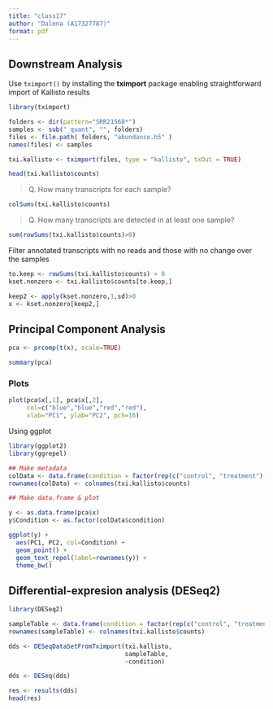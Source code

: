 ```yaml
---
title: "class17"
author: "Dalena (A17327787)"
format: pdf
---
```

## Downstream Analysis

Use `tximport()` by installing the **tximport** package enabling straightforward import of Kallisto results

```r
library(tximport)

folders <- dir(pattern="SRR21568*")
samples <- sub("_quant", "", folders)
files <- file.path( folders, "abundance.h5" )
names(files) <- samples

txi.kallisto <- tximport(files, type = "kallisto", txOut = TRUE)
```

```r
head(txi.kallisto$counts)
```

> Q. How many transcripts for each sample?

```r
colSums(txi.kallisto$counts)
```

>Q. How many transcripts are detected in at least one sample?

```r
sum(rowSums(txi.kallisto$counts)>0)
```

Filter annotated transcripts with no reads and those with no change over the samples

```r
to.keep <- rowSums(txi.kallisto$counts) > 0
kset.nonzero <- txi.kallisto$counts[to.keep,]

keep2 <- apply(kset.nonzero,1,sd)>0
x <- kset.nonzero[keep2,]
```

## Principal Component Analysis

```r
pca <- prcomp(t(x), scale=TRUE)

summary(pca)
```

### Plots
```r
plot(pca$x[,1], pca$x[,2],
     col=c("blue","blue","red","red"),
     xlab="PC1", ylab="PC2", pch=16)
```

Using ggplot

```r
library(ggplot2)
library(ggrepel)
```

```r
## Make metadata
colData <- data.frame(condition = factor(rep(c("control", "treatment"), each = 2)))
rownames(colData) <- colnames(txi.kallisto$counts)
```

```r
## Make data.frame & plot

y <- as.data.frame(pca$x)
y$Condition <- as.factor(colData$condition)

ggplot(y) +
  aes(PC1, PC2, col=Condition) +
  geom_point() +
  geom_text_repel(label=rownames(y)) +
  theme_bw()
```

## Differential-expresion analysis (DESeq2)

```r
library(DESeq2)
```

```r
sampleTable <- data.frame(condition = factor(rep(c("control", "treatment"), each = 2)))
rownames(sampleTable) <- colnames(txi.kallisto$counts)
```

```r
dds <- DESeqDataSetFromTximport(txi.kallisto,
                                sampleTable, 
                                ~condition)
```

```r
dds <- DESeq(dds)
```

```r
res <- results(dds)
head(res)
```

